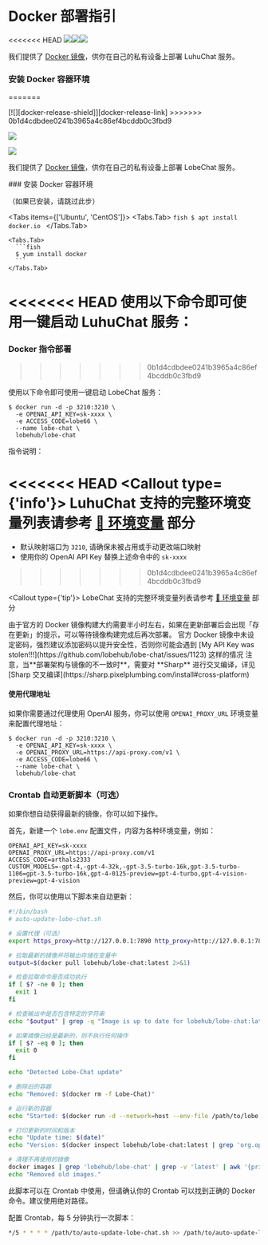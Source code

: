 # Docker 部署指引

<<<<<<< HEAD
[![][docker-release-shield]][docker-release-link][![][docker-size-shield]][docker-size-link][![][docker-pulls-shield]][docker-pulls-link]

我们提供了 [Docker 镜像][docker-release-link]，供你在自己的私有设备上部署 LuhuChat 服务。

[docker-pulls-link]: https://hub.docker.com/r/lobehub/lobe-chat
[docker-pulls-shield]: https://img.shields.io/docker/pulls/lobehub/lobe-chat?color=45cc11&labelColor=black&style=flat-square
[docker-release-link]: https://hub.docker.com/r/lobehub/lobe-chat
[docker-release-shield]: https://img.shields.io/docker/v/lobehub/lobe-chat?color=369eff&label=docker&labelColor=black&logo=docker&logoColor=white&style=flat-square
[docker-size-link]: https://hub.docker.com/r/lobehub/lobe-chat
[docker-size-shield]: https://img.shields.io/docker/image-size/lobehub/lobe-chat?color=369eff&labelColor=black&style=flat-square

<Steps>

### 安装 Docker 容器环境
=======
<div style={{display:"flex", gap: 4}}>
  [![][docker-release-shield]][docker-release-link]
>>>>>>> 0b1d4cdbdee0241b3965a4c86ef4bcddb0c3fbd9

  [![][docker-size-shield]][docker-size-link]

  [![][docker-pulls-shield]][docker-pulls-link]
</div>

我们提供了 [Docker 镜像][docker-release-link]，供你在自己的私有设备上部署 LobeChat 服务。

<Steps>
  ### 安装 Docker 容器环境

  （如果已安装，请跳过此步）

  <Tabs items={['Ubuntu', 'CentOS']}>
    <Tabs.Tab>
      ```fish
      $ apt install docker.io
      ```
    </Tabs.Tab>

    <Tabs.Tab>
      ```fish
      $ yum install docker
      ```
    </Tabs.Tab>
  </Tabs>

<<<<<<< HEAD
使用以下命令即可使用一键启动 LuhuChat 服务：
=======
  ### Docker 指令部署
>>>>>>> 0b1d4cdbdee0241b3965a4c86ef4bcddb0c3fbd9

  使用以下命令即可使用一键启动 LobeChat 服务：

  ```fish
  $ docker run -d -p 3210:3210 \
    -e OPENAI_API_KEY=sk-xxxx \
    -e ACCESS_CODE=lobe66 \
    --name lobe-chat \
    lobehub/lobe-chat
  ```

  指令说明：

<<<<<<< HEAD
<Callout type={'info'}>
  LuhuChat 支持的完整环境变量列表请参考 [📘 环境变量](/zh/self-hosting/environment-variables) 部分
</Callout>
=======
  - 默认映射端口为 `3210`, 请确保未被占用或手动更改端口映射
  - 使用你的 OpenAI API Key 替换上述命令中的 `sk-xxxx`
>>>>>>> 0b1d4cdbdee0241b3965a4c86ef4bcddb0c3fbd9

  <Callout type={'tip'}>
    LobeChat 支持的完整环境变量列表请参考 [📘 环境变量](/zh/self-hosting/environment-variables) 部分
  </Callout>

  <Callout>
    由于官方的 Docker
    镜像构建大约需要半小时左右，如果在更新部署后会出现「存在更新」的提示，可以等待镜像构建完成后再次部署。
  </Callout>

  <Callout type="warning">
    官方 Docker 镜像中未设定密码，强烈建议添加密码以提升安全性，否则你可能会遇到 [My API Key was
    stolen!!!](https://github.com/lobehub/lobe-chat/issues/1123) 这样的情况
  </Callout>

  <Callout type="important">
    注意，当**部署架构与镜像的不一致时**，需要对 **Sharp** 进行交叉编译，详见 [Sharp
    交叉编译](https://sharp.pixelplumbing.com/install#cross-platform)
  </Callout>

  #### 使用代理地址

  如果你需要通过代理使用 OpenAI 服务，你可以使用 `OPENAI_PROXY_URL` 环境变量来配置代理地址：

  ```fish
  $ docker run -d -p 3210:3210 \
    -e OPENAI_API_KEY=sk-xxxx \
    -e OPENAI_PROXY_URL=https://api-proxy.com/v1 \
    -e ACCESS_CODE=lobe66 \
    --name lobe-chat \
    lobehub/lobe-chat
  ```

  ### Crontab 自动更新脚本（可选）

  如果你想自动获得最新的镜像，你可以如下操作。

  首先，新建一个 `lobe.env` 配置文件，内容为各种环境变量，例如：

  ```env
  OPENAI_API_KEY=sk-xxxx
  OPENAI_PROXY_URL=https://api-proxy.com/v1
  ACCESS_CODE=arthals2333
  CUSTOM_MODELS=-gpt-4,-gpt-4-32k,-gpt-3.5-turbo-16k,gpt-3.5-turbo-1106=gpt-3.5-turbo-16k,gpt-4-0125-preview=gpt-4-turbo,gpt-4-vision-preview=gpt-4-vision
  ```

  然后，你可以使用以下脚本来自动更新：

  ```bash
  #!/bin/bash
  # auto-update-lobe-chat.sh

  # 设置代理（可选）
  export https_proxy=http://127.0.0.1:7890 http_proxy=http://127.0.0.1:7890 all_proxy=socks5://127.0.0.1:7890

  # 拉取最新的镜像并将输出存储在变量中
  output=$(docker pull lobehub/lobe-chat:latest 2>&1)

  # 检查拉取命令是否成功执行
  if [ $? -ne 0 ]; then
    exit 1
  fi

  # 检查输出中是否包含特定的字符串
  echo "$output" | grep -q "Image is up to date for lobehub/lobe-chat:latest"

  # 如果镜像已经是最新的，则不执行任何操作
  if [ $? -eq 0 ]; then
    exit 0
  fi

  echo "Detected Lobe-Chat update"

  # 删除旧的容器
  echo "Removed: $(docker rm -f Lobe-Chat)"

  # 运行新的容器
  echo "Started: $(docker run -d --network=host --env-file /path/to/lobe.env --name=Lobe-Chat --restart=always lobehub/lobe-chat)"

  # 打印更新的时间和版本
  echo "Update time: $(date)"
  echo "Version: $(docker inspect lobehub/lobe-chat:latest | grep 'org.opencontainers.image.version' | awk -F'"' '{print $4}')"

  # 清理不再使用的镜像
  docker images | grep 'lobehub/lobe-chat' | grep -v 'latest' | awk '{print $3}' | xargs -r docker rmi > /dev/null 2>&1
  echo "Removed old images."
  ```

  此脚本可以在 Crontab 中使用，但请确认你的 Crontab 可以找到正确的 Docker 命令。建议使用绝对路径。

  配置 Crontab，每 5 分钟执行一次脚本：

  ```bash
  */5 * * * * /path/to/auto-update-lobe-chat.sh >> /path/to/auto-update-lobe-chat.log 2>&1
  ```
</Steps>

[docker-pulls-link]: https://hub.docker.com/r/lobehub/lobe-chat
[docker-pulls-shield]: https://img.shields.io/docker/pulls/lobehub/lobe-chat?color=45cc11&labelColor=black&style=flat-square
[docker-release-link]: https://hub.docker.com/r/lobehub/lobe-chat
[docker-release-shield]: https://img.shields.io/docker/v/lobehub/lobe-chat?color=369eff&label=docker&labelColor=black&logo=docker&logoColor=white&style=flat-square
[docker-size-link]: https://hub.docker.com/r/lobehub/lobe-chat
[docker-size-shield]: https://img.shields.io/docker/image-size/lobehub/lobe-chat?color=369eff&labelColor=black&style=flat-square
